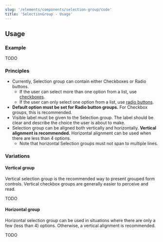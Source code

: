 ```yaml
---
slug: '/elements/components/selection-group/code'
title: 'SelectionGroup - Usage'
---
```



## Usage

### Example
TODO

### Principles
- Currently, Selection group can contain either Checkboxes or Radio buttons.
  - If the user can select more than one option from a list, use [checkboxes](/components/checkbox).
  - If the user can only select one option from a list, use [radio buttons](/components/radio-button).
- **Default option must be set for Radio button groups.** For Checkbox groups, this is recommended.
- Visible label must be given to the Selection group. The label should be clear and describe the choice the user is about to make.
- Selection group can be aligned both vertically and horizontally. **Vertical alignment is recommended.** Horizontal alignment can be used when there are less than 4 options.
  -  Note that horizontal Selection groups must not span to multiple lines.

### Variations

#### Vertical group
Vertical selection group is the recommended way to present grouped form controls. Vertical checkbox groups are generally easier to perceive and read.

TODO

#### Horizontal group
Horizontal selection group can be used in situations where there are only a few (less than 4) options. Otherwise, a vertical alignment is recommended.

TODO

